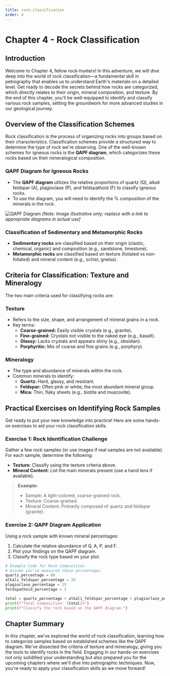 ```yaml
---
title: rock-classification
order: 4
---
```


# Chapter 4 - Rock Classification

## Introduction
Welcome to Chapter 4, fellow rock-hunters! In this adventure, we will dive deep into the world of rock classification—a fundamental skill in petrography that enables us to understand Earth's materials on a detailed level. Get ready to decode the secrets behind how rocks are categorized, which directly relates to their origin, mineral composition, and texture. By the end of this chapter, you'll be well-equipped to identify and classify various rock samples, setting the groundwork for more advanced studies in our geological journey.

## Overview of the Classification Schemes
Rock classification is the process of organizing rocks into groups based on their characteristics. Classification schemes provide a structured way to determine the type of rock we're observing. One of the well-known schemes for igneous rocks is the **QAPF diagram**, which categorizes these rocks based on their mineralogical composition. 

### QAPF Diagram for Igneous Rocks
- The **QAPF diagram** utilizes the relative proportions of quartz (Q), alkali feldspar (A), plagioclase (P), and feldspathoid (F) to classify igneous rocks.
- To use the diagram, you will need to identify the % composition of the minerals in the rock.

![QAPF Diagram](https://geology.com/rock-types/images/qapf-diagram.jpg) *[Note: Image illustrative only; replace with a link to appropriate diagrams in actual use]*

### Classification of Sedimentary and Metamorphic Rocks
- **Sedimentary rocks** are classified based on their origin (clastic, chemical, organic) and composition (e.g., sandstone, limestone).
- **Metamorphic rocks** are classified based on texture (foliated vs non-foliated) and mineral content (e.g., schist, gneiss).

## Criteria for Classification: Texture and Mineralogy
The two main criteria used for classifying rocks are:

### Texture
- Refers to the size, shape, and arrangement of mineral grains in a rock.
- Key terms:
  - **Coarse-grained:** Easily visible crystals (e.g., granite).
  - **Fine-grained:** Crystals not visible to the naked eye (e.g., basalt).
  - **Glassy:** Lacks crystals and appears shiny (e.g., obsidian).
  - **Porphyritic:** Mix of coarse and fine grains (e.g., porphyry).

### Mineralogy
- The type and abundance of minerals within the rock.
- Common minerals to identify:
  - **Quartz:** Hard, glassy, and resistant.
  - **Feldspar:** Often pink or white; the most abundant mineral group.
  - **Mica:** Thin, flaky sheets (e.g., biotite and muscovite).

## Practical Exercises on Identifying Rock Samples
Get ready to put your new knowledge into practice! Here are some hands-on exercises to aid your rock classification skills.

### Exercise 1: Rock Identification Challenge
Gather a few rock samples (or use images if real samples are not available). For each sample, determine the following:
- **Texture:** Classify using the texture criteria above.
- **Mineral Content:** List the main minerals present (use a hand lens if available).

> **Example:**  
> - Sample: A light-colored, coarse-grained rock.  
> - Texture: Coarse-grained.  
> - Mineral Content: Primarily composed of quartz and feldspar (granite).

### Exercise 2: QAPF Diagram Application
Using a rock sample with known mineral percentages:
1. Calculate the relative abundance of Q, A, P, and F.
2. Plot your findings on the QAPF diagram.
3. Classify the rock type based on your plot.

```python
# Example Code for Rock Composition
# Assume you've measured these percentages
quartz_percentage = 60
alkali_feldspar_percentage = 20
plagioclase_percentage = 15
feldspathoid_percentage = 5

total = quartz_percentage + alkali_feldspar_percentage + plagioclase_percentage + feldspathoid_percentage
print(f"Total Composition: {total}%")
print(f"Classify the rock based on the QAPF diagram.")
```

## Chapter Summary
In this chapter, we've explored the world of rock classification, learning how to categorize samples based on established schemes like the QAPF diagram. We’ve dissected the criteria of texture and mineralogy, giving you the tools to identify rocks in the field. Engaging in our hands-on exercises not only solidified your understanding but also prepared you for the upcoming chapters where we'll dive into petrographic techniques. Now, you're ready to apply your classification skills as we move forward!